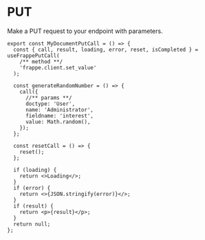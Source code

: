 # PUT

Make a PUT request to your endpoint with parameters.

```tsx copy
export const MyDocumentPutCall = () => {
  const { call, result, loading, error, reset, isCompleted } = useFrappePutCall(
    /** method **/
    'frappe.client.set_value'
  );

  const generateRandomNumber = () => {
    call({
      //** params **/
      doctype: 'User',
      name: 'Administrator',
      fieldname: 'interest',
      value: Math.random(),
    });
  };

  const resetCall = () => {
    reset();
  };

  if (loading) {
    return <>Loading</>;
  }
  if (error) {
    return <>{JSON.stringify(error)}</>;
  }
  if (result) {
    return <p>{result}</p>;
  }
  return null;
};
```